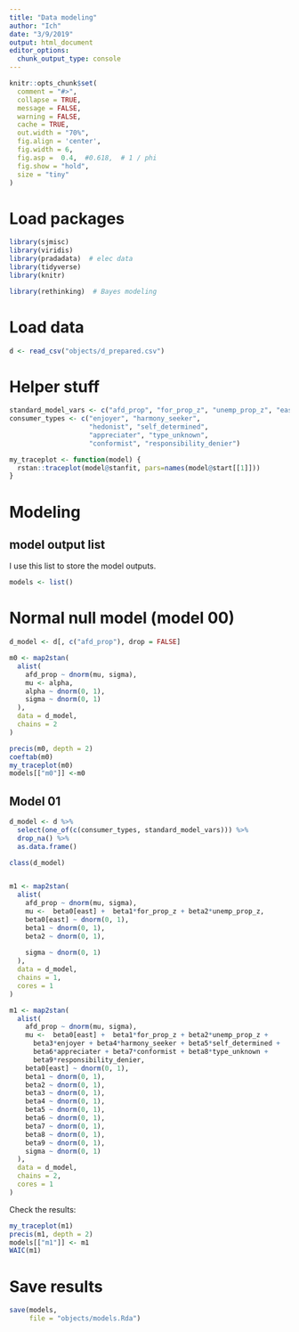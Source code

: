 ```yaml
---
title: "Data modeling"
author: "Ich"
date: "3/9/2019"
output: html_document
editor_options: 
  chunk_output_type: console
---
```




```r
knitr::opts_chunk$set(
  comment = "#>",
  collapse = TRUE,
  message = FALSE,
  warning = FALSE,
  cache = TRUE,
  out.width = "70%",
  fig.align = 'center',
  fig.width = 6,
  fig.asp =  0.4,  #0.618,  # 1 / phi
  fig.show = "hold",
  size = "tiny"
)

```



# Load packages


```r
library(sjmisc)
library(viridis)
library(pradadata)  # elec data
library(tidyverse)
library(knitr)

library(rethinking)  # Bayes modeling

```


# Load data


```r
d <- read_csv("objects/d_prepared.csv")
```


# Helper stuff

```r
standard_model_vars <- c("afd_prop", "for_prop_z", "unemp_prop_z", "east")
consumer_types <- c("enjoyer", "harmony_seeker",
                    "hedonist", "self_determined",
                    "appreciater", "type_unknown",
                    "conformist", "responsibility_denier")
```



```r
my_traceplot <- function(model) {
  rstan::traceplot(model@stanfit, pars=names(model@start[[1]]))
}
```


# Modeling

## model output list

I use this list to store the model outputs.

```r
models <- list()
```




# Normal null model (model 00)


```r
d_model <- d[, c("afd_prop"), drop = FALSE]

m0 <- map2stan(
  alist(
    afd_prop ~ dnorm(mu, sigma),    
    mu <- alpha,
    alpha ~ dnorm(0, 1),
    sigma ~ dnorm(0, 1)
  ),
  data = d_model,
  chains = 2
)
```



```r
precis(m0, depth = 2)
coeftab(m0)
my_traceplot(m0)
models[["m0"]] <-m0

```






## Model 01


```r
d_model <- d %>% 
  select(one_of(c(consumer_types, standard_model_vars))) %>% 
  drop_na() %>% 
  as.data.frame()

class(d_model)


m1 <- map2stan(
  alist(
    afd_prop ~ dnorm(mu, sigma),
    mu <-  beta0[east] +  beta1*for_prop_z + beta2*unemp_prop_z,
    beta0[east] ~ dnorm(0, 1),
    beta1 ~ dnorm(0, 1),
    beta2 ~ dnorm(0, 1),
   
    sigma ~ dnorm(0, 1)
  ),
  data = d_model,
  chains = 1,
  cores = 1
)

m1 <- map2stan(
  alist(
    afd_prop ~ dnorm(mu, sigma),
    mu <-  beta0[east] +  beta1*for_prop_z + beta2*unemp_prop_z + 
      beta3*enjoyer + beta4*harmony_seeker + beta5*self_determined +
      beta6*appreciater + beta7*conformist + beta8*type_unknown +
      beta9*responsibility_denier,
    beta0[east] ~ dnorm(0, 1),
    beta1 ~ dnorm(0, 1),
    beta2 ~ dnorm(0, 1),
    beta3 ~ dnorm(0, 1),   
    beta4 ~ dnorm(0, 1),    
    beta5 ~ dnorm(0, 1),    
    beta6 ~ dnorm(0, 1),
    beta7 ~ dnorm(0, 1),
    beta8 ~ dnorm(0, 1),
    beta9 ~ dnorm(0, 1),
    sigma ~ dnorm(0, 1)
  ),
  data = d_model,
  chains = 2,
  cores = 1
)
```

Check the results:

```r
my_traceplot(m1)
precis(m1, depth = 2)
models[["m1"]] <- m1
WAIC(m1)
```




# Save results


```r
save(models, 
     file = "objects/models.Rda")
```

